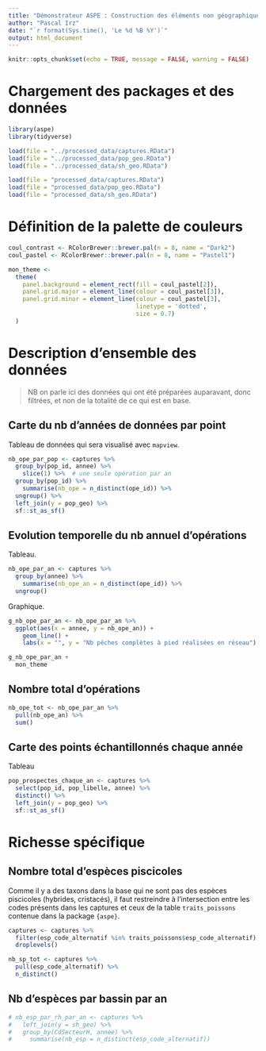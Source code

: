 ---
title: "Démonstrateur ASPE : Construction des éléments non géographiques"
author: "Pascal Irz"
date: "`r format(Sys.time(), 'Le %d %B %Y')`"
output: html_document
---
  
```{r setup, include=FALSE}
knitr::opts_chunk$set(echo = TRUE, message = FALSE, warning = FALSE)
```

# Chargement des packages et des données

```{r}
library(aspe)
library(tidyverse)
```


```{r, echo = FALSE}
load(file = "../processed_data/captures.RData")
load(file = "../processed_data/pop_geo.RData")
load(file = "../processed_data/sh_geo.RData")
```

```{r, eval = FALSE}
load(file = "processed_data/captures.RData")
load(file = "processed_data/pop_geo.RData")
load(file = "processed_data/sh_geo.RData")
```

# Définition de la palette de couleurs

```{r}
coul_contrast <- RColorBrewer::brewer.pal(n = 8, name = "Dark2")
coul_pastel <- RColorBrewer::brewer.pal(n = 8, name = "Pastel1")

mon_theme <-
  theme(
    panel.background = element_rect(fill = coul_pastel[2]),
    panel.grid.major = element_line(colour = coul_pastel[3]),
    panel.grid.minor = element_line(colour = coul_pastel[3],
                                    linetype = 'dotted',
                                    size = 0.7)
  )
```

# Description d'ensemble des données

>NB on parle ici des données qui ont été préparées auparavant, donc filtrées, et non de la totalité de ce qui est en base.

## Carte du nb d'années de données par point

Tableau de données qui sera visualisé avec `mapview`.

```{r}
nb_ope_par_pop <- captures %>%
  group_by(pop_id, annee) %>% 
    slice(1) %>%  # une seule opération par an
  group_by(pop_id) %>% 
    summarise(nb_ope = n_distinct(ope_id)) %>% 
  ungroup() %>% 
  left_join(y = pop_geo) %>% 
  sf::st_as_sf()
```

## Evolution temporelle du nb annuel d'opérations

Tableau.

```{r}
nb_ope_par_an <- captures %>%
  group_by(annee) %>% 
    summarise(nb_ope_an = n_distinct(ope_id)) %>% 
  ungroup()
```

Graphique.

```{r}
g_nb_ope_par_an <- nb_ope_par_an %>% 
  ggplot(aes(x = annee, y = nb_ope_an)) +
    geom_line() +
    labs(x = "", y = "Nb pêches complètes à pied réalisées en réseau")

g_nb_ope_par_an +
  mon_theme
```

## Nombre total d'opérations

```{r}
nb_ope_tot <- nb_ope_par_an %>% 
  pull(nb_ope_an) %>% 
  sum()
```

## Carte des points échantillonnés chaque année

Tableau

```{r}
pop_prospectes_chaque_an <- captures %>% 
  select(pop_id, pop_libelle, annee) %>% 
  distinct() %>% 
  left_join(y = pop_geo) %>% 
  sf::st_as_sf()
```

# Richesse spécifique

## Nombre total d'espèces piscicoles

Comme il y a des taxons dans la base qui ne sont pas des espèces piscicoles (hybrides, cristacés), il faut restreindre à l'intersection entre les codes présents dans les captures et ceux de la table `traits_poissons` contenue dans la package `{aspe}`.

```{r}
captures <- captures %>% 
  filter(esp_code_alternatif %in% traits_poissons$esp_code_alternatif) %>% 
  droplevels()
```


```{r}
nb_sp_tot <- captures %>% 
  pull(esp_code_alternatif) %>% 
  n_distinct()
```

## Nb d'espèces par bassin par an

```{r}
# nb_esp_par_rh_par_an <- captures %>% 
#   left_join(y = sh_geo) %>% 
#   group_by(CdSecteurH, annee) %>% 
#     summarise(nb_esp = n_distinct(esp_code_alternatif))
```


  

